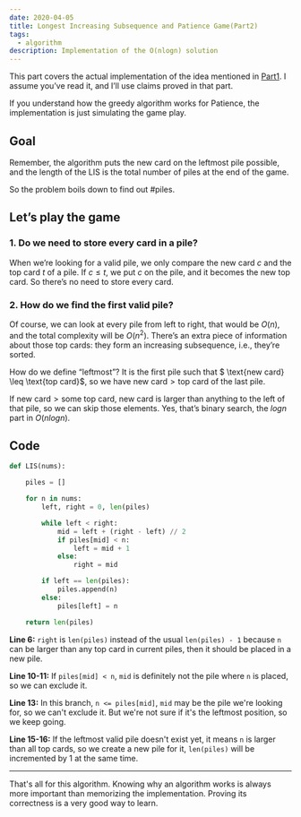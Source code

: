 ```yaml
---
date: 2020-04-05
title: Longest Increasing Subsequence and Patience Game(Part2)
tags:
  - algorithm
description: Implementation of the O(nlogn) solution
---
```


This part covers the actual implementation of the idea mentioned in [Part1](/writing/longest-increasing-subsequence-and-patience-game-1). I assume you’ve read it, and I’ll use claims proved in that part.

If you understand how the greedy algorithm works for Patience, the implementation is just simulating the game play.

## Goal

Remember, the algorithm puts the new card on the leftmost pile possible, and the length of the LIS is the total number of piles at the end of the game.

So the problem boils down to find out $\#\text{piles}$.

## Let’s play the game

### 1. Do we need to store every card in a pile?

When we’re looking for a valid pile, we only compare the new card $c$ and the top card $t$ of a pile. If $c \leq t$, we put $c$ on the pile, and it becomes the new top card. So there’s no need to store every card.

### 2. How do we find the first valid pile?

Of course, we can look at every pile from left to right, that would be $O(n)$, and the total complexity will be $O(n^2)$. There’s an extra piece of information about those top cards: they form an increasing subsequence, i.e., they’re sorted.

How do we define “leftmost”? It is the first pile such that $ \text{new card} \leq \text{top card}$, so we have $\text{new card} \gt \text{top card of the last pile}$.

If $\text{new card} \gt \text{some top card}$, $\text{new card}$ is larger than anything to the left of that pile, so we can skip those elements. Yes, that’s binary search, the $logn$ part in $O(nlogn)$.

## Code

```python {6,10-11,13,15-16}
def LIS(nums):

    piles = []

    for n in nums:
        left, right = 0, len(piles)

        while left < right:
            mid = left + (right - left) // 2
            if piles[mid] < n:
                left = mid + 1
            else:
                right = mid

        if left == len(piles):
            piles.append(n)
        else:
            piles[left] = n

    return len(piles)

```

**Line 6:** `right` is `len(piles)` instead of the usual `len(piles) - 1` because `n` can be larger than any top card in current piles, then it should be placed in a new pile.

**Line 10-11:** If `piles[mid] < n`, `mid` is definitely not the pile where `n` is placed, so we can exclude it.

**Line 13:** In this branch, `n <= piles[mid]`, `mid` may be the pile we're looking for, so we can't exclude it. But we're not sure if it's the leftmost position, so we keep going.

**Line 15-16:** If the leftmost valid pile doesn't exist yet, it means `n` is larger than all top cards, so we create a new pile for it, `len(piles)` will be incremented by 1 at the same time.

---

That's all for this algorithm. Knowing why an algorithm works is always more important than memorizing the implementation. Proving its correctness is a very good way to learn.
